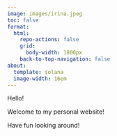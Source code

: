 ```yaml
---
image: images/irina.jpeg
toc: false
format:
  html:
    repo-actions: false
    grid:
      body-width: 1800px
    back-to-top-navigation: false
about:
  template: solana
  image-width: 16em
---
```


Hello!

Welcome to my personal website!

Have fun looking around!
